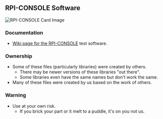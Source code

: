 == RPI-CONSOLE Software ==

<img src="http://land-boards.com/blwiki/images/5/54/RPI-Console-Test-5459-cropped-640px.jpg" alt="RPI-CONSOLE Card Image"></img>

=== Documentation ===

*[http://land-boards.com/wiki/index.php?title=RPI-CONSOLE Wiki page for the RPI-CONSOLE] test software.

=== Ownership ===

* Some of these files (particularly libraries) were created by others.
** There may be newer versions of these libraries "out there".
** Some libraries even have the same names but don't work the same.
* Many of these files were created by us based on the work of others.

=== Warning ===

* Use at your own risk.
** If you brick your part or it melt to a puddle, it's on you not us.

